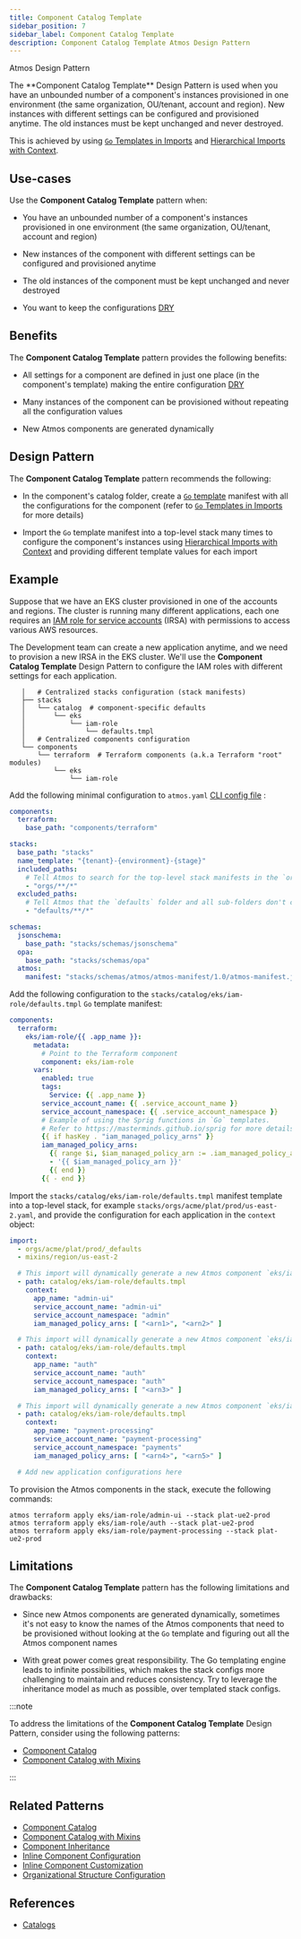 ```yaml
---
title: Component Catalog Template
sidebar_position: 7
sidebar_label: Component Catalog Template
description: Component Catalog Template Atmos Design Pattern
---
```


<PillBox>Atmos Design Pattern</PillBox>

<Intro>
The **Component Catalog Template** Design Pattern is used when you have an unbounded number of a component's instances provisioned in one environment (the same organization, OU/tenant, account and region). New instances with different settings can be configured and provisioned anytime. The old instances must be kept unchanged and never destroyed.
</Intro>

This is achieved by using [`Go` Templates in Imports](/core-concepts/stacks/imports#go-templates-in-imports) and
[Hierarchical Imports with Context](/core-concepts/stacks/imports#hierarchical-imports-with-context).

## Use-cases

Use the **Component Catalog Template** pattern when:

- You have an unbounded number of a component's instances provisioned in one environment (the same organization, OU/tenant, account and region)

- New instances of the component with different settings can be configured and provisioned anytime

- The old instances of the component must be kept unchanged and never destroyed

- You want to keep the configurations [DRY](https://en.wikipedia.org/wiki/Don%27t_repeat_yourself)

## Benefits

The **Component Catalog Template** pattern provides the following benefits:

- All settings for a component are defined in just one place (in the component's template) making the entire
  configuration [DRY](https://en.wikipedia.org/wiki/Don%27t_repeat_yourself)

- Many instances of the component can be provisioned without repeating all the configuration values

- New Atmos components are generated dynamically


## Design Pattern

The **Component Catalog Template** pattern recommends the following:

- In the component's catalog folder, create a [`Go` template](https://pkg.go.dev/text/template) manifest with all the configurations for the
  component (refer to [`Go` Templates in Imports](/core-concepts/stacks/imports#go-templates-in-imports) for more details)

- Import the `Go` template manifest into a top-level stack many times to configure the component's instances
  using [Hierarchical Imports with Context](/core-concepts/stacks/imports#hierarchical-imports-with-context) and providing different template values
  for each import

## Example

Suppose that we have an EKS cluster provisioned in one of the accounts and regions.
The cluster is running many different applications, each one requires
an [IAM role for service accounts](https://docs.aws.amazon.com/eks/latest/userguide/iam-roles-for-service-accounts.html) (IRSA) with permissions
to access various AWS resources.

The Development team can create a new application anytime, and we need to provision a new IRSA in the EKS cluster.
We'll use the **Component Catalog Template** Design Pattern to configure the IAM roles with different settings for each application.

```console
   │   # Centralized stacks configuration (stack manifests)
   ├── stacks
   │   └── catalog  # component-specific defaults
   │       └── eks
   │           └── iam-role
   │               └── defaults.tmpl
   │   # Centralized components configuration
   └── components
       └── terraform  # Terraform components (a.k.a Terraform "root" modules)
           └── eks
               └── iam-role
```

Add the following minimal configuration to `atmos.yaml` [CLI config file](/cli/configuration) :

```yaml title="atmos.yaml"
components:
  terraform:
    base_path: "components/terraform"

stacks:
  base_path: "stacks"
  name_template: "{tenant}-{environment}-{stage}"
  included_paths:
    # Tell Atmos to search for the top-level stack manifests in the `orgs` folder and its sub-folders
    - "orgs/**/*"
  excluded_paths:
    # Tell Atmos that the `defaults` folder and all sub-folders don't contain top-level stack manifests
    - "defaults/**/*"

schemas:
  jsonschema:
    base_path: "stacks/schemas/jsonschema"
  opa:
    base_path: "stacks/schemas/opa"
  atmos:
    manifest: "stacks/schemas/atmos/atmos-manifest/1.0/atmos-manifest.json"
```

Add the following configuration to the `stacks/catalog/eks/iam-role/defaults.tmpl` `Go` template manifest:

```yaml title="stacks/catalog/eks/iam-role/defaults.tmpl"
components:
  terraform:
    eks/iam-role/{{ .app_name }}:
      metadata:
        # Point to the Terraform component
        component: eks/iam-role
      vars:
        enabled: true
        tags:
          Service: {{ .app_name }}
        service_account_name: {{ .service_account_name }}
        service_account_namespace: {{ .service_account_namespace }}
        # Example of using the Sprig functions in `Go` templates.
        # Refer to https://masterminds.github.io/sprig for more details.
        {{ if hasKey . "iam_managed_policy_arns" }}
        iam_managed_policy_arns:
          {{ range $i, $iam_managed_policy_arn := .iam_managed_policy_arns }}
          - '{{ $iam_managed_policy_arn }}'
          {{ end }}
        {{ - end }}
```

Import the `stacks/catalog/eks/iam-role/defaults.tmpl` manifest template into a top-level stack,
for example `stacks/orgs/acme/plat/prod/us-east-2.yaml`, and provide the configuration for each application in the `context` object:

```yaml title="stacks/orgs/acme/plat/prod/us-east-2.yaml"
import:
  - orgs/acme/plat/prod/_defaults
  - mixins/region/us-east-2

  # This import will dynamically generate a new Atmos component `eks/iam-role/admin-ui`
  - path: catalog/eks/iam-role/defaults.tmpl
    context:
      app_name: "admin-ui"
      service_account_name: "admin-ui"
      service_account_namespace: "admin"
      iam_managed_policy_arns: [ "<arn1>", "<arn2>" ]

  # This import will dynamically generate a new Atmos component `eks/iam-role/auth`
  - path: catalog/eks/iam-role/defaults.tmpl
    context:
      app_name: "auth"
      service_account_name: "auth"
      service_account_namespace: "auth"
      iam_managed_policy_arns: [ "<arn3>" ]

  # This import will dynamically generate a new Atmos component `eks/iam-role/payment-processing`
  - path: catalog/eks/iam-role/defaults.tmpl
    context:
      app_name: "payment-processing"
      service_account_name: "payment-processing"
      service_account_namespace: "payments"
      iam_managed_policy_arns: [ "<arn4>", "<arn5>" ]

  # Add new application configurations here
```

To provision the Atmos components in the stack, execute the following commands:

```shell
atmos terraform apply eks/iam-role/admin-ui --stack plat-ue2-prod
atmos terraform apply eks/iam-role/auth --stack plat-ue2-prod
atmos terraform apply eks/iam-role/payment-processing --stack plat-ue2-prod
```

## Limitations

The **Component Catalog Template** pattern has the following limitations and drawbacks:

- Since new Atmos components are generated dynamically, sometimes it's not easy to know the names of the Atmos components that need to be provisioned
  without looking at the `Go` template and figuring out all the Atmos component names

- With great power comes great responsibility. The Go templating engine leads to infinite possibilities, which makes the stack configs more
  challenging to maintain and reduces consistency. Try to leverage the inheritance model as much as possible, over templated stack configs.

:::note

To address the limitations of the **Component Catalog Template** Design Pattern, consider using the following patterns:

- [Component Catalog](/design-patterns/component-catalog)
- [Component Catalog with Mixins](/design-patterns/component-catalog-with-mixins)

:::

## Related Patterns

- [Component Catalog](/design-patterns/component-catalog)
- [Component Catalog with Mixins](/design-patterns/component-catalog-with-mixins)
- [Component Inheritance](/design-patterns/component-inheritance)
- [Inline Component Configuration](/design-patterns/inline-component-configuration)
- [Inline Component Customization](/design-patterns/inline-component-customization)
- [Organizational Structure Configuration](/design-patterns/organizational-structure-configuration)

## References

- [Catalogs](/core-concepts/stacks/catalogs)

